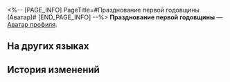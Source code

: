 <%-- [PAGE_INFO]
PageTitle=#Празднование первой годовщины (Аватар)#
[END_PAGE_INFO] --%>
{{Предмет Инфобокс
|Название    = Празднование первой годовщины
|id          = 202016
|Изображение = Аватар Празднование первой годовщины.png
|Тип         = Аватар профиля
|Инвентарь   = 
|Редкость    = 4
|Эффект      = 
|Описание    = Пом-Пом держит в руках золотую медаль на годовщину.
|Источник1   = [[Аватар за событие «Звёздная одиссея».]]
}}
{{Описание|''«Та-да! Эта медаль для тебя! Давай и дальше путешествовать вместе!»''}}
'''Празднование первой годовщины''' — [[Аватар профиля]].

==На других языках==
{{На других языках
|en   = One-Year Anniversary Commemoration
|zhs  = 一周年纪念
|zht  = 一週年紀念
|ja   = 一周年記念
|ko   = 1주년 기념
|es   = Conmemoración del primer aniversario
|fr   = Commémoration du premier anniversaire
|ru   = Празднование первой годовщины
|th   = ฉลองครบรอบหนึ่งปี
|vi   = Kỷ Niệm Một Năm
|de   = Einjähriges Jubiläum
|id   = Peringatan Anniversary 1 Tahun
|pt   = Comemoração de Aniversário de Um Ano
}}

==История изменений==
{{История изменений|3.5}}